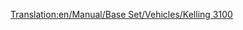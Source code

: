 [[Translation:en/Manual/Base Set/Vehicles/Kelling 3100]]
{{it/Treni|Image=[[File:en/Kelling3100.png]]
|Name=Kelling 3100
|Cost=€ 42.186
|Speed=104 km/h (65 mph)
|Weight=110 t
|Power=1.521 hp (1.119 kW)
|Annual=€ 3.198
|Designed=1958
|Lifespan=22
|Capacity=N/A
|Description=Questa locomotiva ha una velocità superiore rispetto alla maggior parte degli altri motori diesel, ma ha una potenza notevolmente inferiore. È adatta a passeggeri o merci leggere.
|Real-life=La Kelling 3100 somiglia alla [https://www.wikipedia.org/wiki/EMC 1800 hp B-B EMD Demonstrators 511 and 512]. sebbene queste siano state create nel 1935.
}}